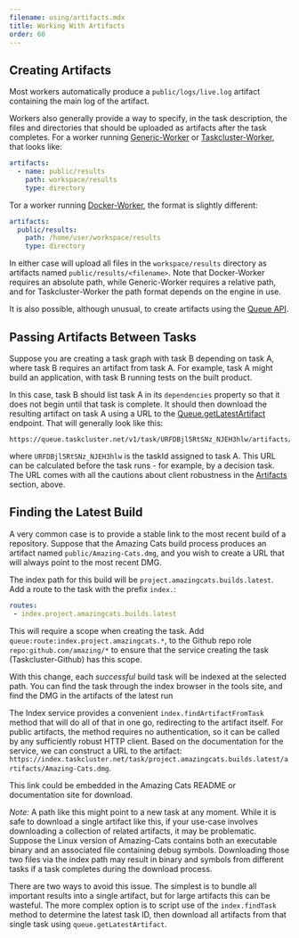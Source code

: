 ```yaml
---
filename: using/artifacts.mdx
title: Working With Artifacts
order: 60
---
```


## Creating Artifacts

Most workers automatically produce a `public/logs/live.log` artifact containing
the main log of the artifact.

Workers also generally provide a way to specify, in the task description, the
files and directories that should be uploaded as artifacts after the task
completes. For a worker running
[Generic-Worker](/docs/reference/workers/generic-worker/docs/payload) or
[Taskcluster-Worker](https://github.com/taskcluster/taskcluster-worker/blob/master/plugins/artifacts/payloadschema.go), that looks like:

```yaml
artifacts:
  - name: public/results
    path: workspace/results
    type: directory
```

Tor a worker running
[Docker-Worker](/docs/reference/workers/docker-worker/docs/payload), the format is
slightly different:

```yaml
artifacts:
  public/results:
    path: /home/user/workspace/results
    type: directory
```

In either case will upload all files in the `workspace/results` directory as
artifacts named `public/results/<filename>`. Note that Docker-Worker requires
an absolute path, while Generic-Worker requires a relative path, and for
Taskcluster-Worker the path format depends on the engine in use.

It is also possible, although unusual, to create artifacts using the [Queue
API](/docs/reference/platform/taskcluster-queue/references/api#createArtifact).

## Passing Artifacts Between Tasks

Suppose you are creating a task graph with task B depending on task A, where
task B requires an artifact from task A. For example, task A might build an
application, with task B running tests on the built product.

In this case, task B should list task A in its `dependencies` property so that
it does not begin until that task is complete. It should then download the
resulting artifact on task A using a URL to the
[Queue.getLatestArtifact](/docs/reference/platform/taskcluster-queue/references/api#getLatestArtifact)
endpoint. That will generally look like this:

    https://queue.taskcluster.net/v1/task/URFDBjl5RtSNz_NJEH3hlw/artifacts/public/build.zip

where `URFDBjl5RtSNz_NJEH3hlw` is the taskId assigned to task A. This URL can
be calculated before the task runs - for example, by a decision task.  The URL
comes with all the cautions about client robustness in the
[Artifacts](/docs/manual/tasks/artifacts) section, above.

## Finding the Latest Build

A very common case is to provide a stable link to the most recent build of a
repository. Suppose that the Amazing Cats build process produces an artifact
named `public/Amazing-Cats.dmg`, and you wish to create a URL that will always
point to the most recent DMG.

The index path for this build will be `project.amazingcats.builds.latest`. Add
a route to the task with the prefix `index.`:

```yaml
routes:
 - index.project.amazingcats.builds.latest
```

This will require a scope when creating the task. Add
`queue:route:index.project.amazingcats.*`, to the Github repo role
`repo:github.com/amazing/*` to ensure that the service creating the task
(Taskcluster-Github) has this scope.

With this change, each *successful* build task will be indexed at the selected
path. You can find the task through the index browser in the tools site, and
find the DMG in the artifacts of the latest run

The Index service provides a convenient `index.findArtifactFromTask` method
that will do all of that in one go, redirecting to the artifact itself. For
public artifacts, the method requires no authentication, so it can be called by
any sufficiently robust HTTP client. Based on the documentation for the
service, we can construct a URL to the artifact:
`https://index.taskcluster.net/task/project.amazingcats.builds.latest/artifacts/Amazing-Cats.dmg`.

This link could be embedded in the Amazing Cats README or documentation site
for download.

_Note:_ A path like this might point to a new task at any moment. While it is
safe to download a single artifact like this, if your use-case involves
downloading a collection of related artifacts, it may be problematic. Suppose
the Linux version of Amazing-Cats contains both an executable binary and an
associated file containing debug symbols. Downloading those two files via the
index path may result in binary and symbols from different tasks if a task
completes during the download process.

There are two ways to avoid this issue. The simplest is to bundle all important
results into a single artifact, but for large artifacts this can be wasteful.
The more complex option is to script use of the `index.findTask` method to
determine the latest task ID, then download all artifacts from that single task
using `queue.getLatestArtifact`.
